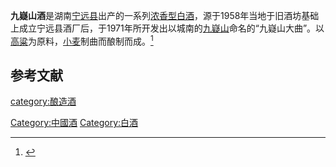 {{Onesource|time=2020-10-15T08:28:26+00:00}}
{{中国非物质文化遗产 
| 级别 = 省
|名称 =  九嶷山酒酿造技艺
|子项 =
|图片 = 
|申报地区或单位 = [[宁远县|宁远县]]
|序号 = 9
|编号项目 = 
|登录时间 = 2019年
|备注 = 第七批市级非遗项目
|分类 = 传统技艺
|省区市 = 永州市
}}
'''九嶷山酒'''是湖南[[宁远县|宁远县]]出产的一系列[[浓香型白酒|浓香型白酒]]，源于1958年当地于旧酒坊基础上成立宁远县酒厂后，于1971年所开发出以城南的[[九嶷山|九嶷山]]命名的“九嶷山大曲”。以[[高粱|高粱]]为原料，[[小麦|小麦]]制曲而酿制而成。<ref name=l0>{{cite web|url=https://k.sina.cn/article_6444484689_1801f085100100l581.html?from=food|title=记忆中的那瓶老酒—湖南省地方名酒|language=Zh-hans|accessdate=2019年12月24日|archive-date=2020年9月16日|archive-url=https://web.archive.org/web/20200916213056/https://k.sina.cn/article_6444484689_1801f085100100l581.html?from=food|dead-url=no}}</ref>

==参考文献==
{{reflist}}
{{饮料小作品}}
{{中華酒文化}}

[[category:酿造酒|category:酿造酒]]
[[Category:中國酒|Category:中國酒]]
[[Category:白酒|Category:白酒]]